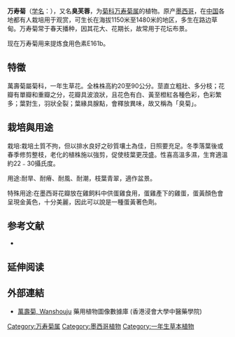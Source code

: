 {{for|爱缪在2018年发行的单曲|金盏花 (爱缪单曲)}}
{{Speciesbox
| name = 万寿菊
| status = 
| status_system = 
| image = Tagetes x erecta1.jpg
| image_width = 250px
| genus = Tagetes
| species = erecta
| authority = [[卡尔·林奈|L.]]
}}

'''万寿菊'''（[[学名|学名]]：{{lang|la|''Tagetes erecta''}}），又名'''臭芙蓉'''，为[[菊科|菊科]][[万寿菊属|万寿菊属]]的植物。原产[[墨西哥|墨西哥]]，在[[中国|中国]]各地都有人栽培用于观赏，可生长在海拔1150米至1480米的地区，多生在路边草甸。万寿菊常于春天播种，因其花大、花期长，故常用于花坛布景。

现在万寿菊用来提炼食用色素E161b。

== 特徵 ==
萬壽菊屬菊科，一年生草花。全株株高約20至90公分。莖直立粗壯、多分枝；花瓣有單瓣和重瓣之分，花瓣具波浪狀，且花色有白、黃至橙紅各種色彩，色彩繁多；葉對生，羽狀全裂；葉緣具腺點，會釋放異味，故又稱為「臭菊」。

== 栽培與用途 ==
栽培:栽培土質不拘，但以排水良好之砂質壤土為佳，日照要充足。冬季落葉後或春季修剪整枝，老化的植株施以強剪，促使枝葉更茂盛。性喜高溫多濕，生育適溫約22﹣30攝氏度。

用途:耐旱、耐瘠、耐風、耐潮，枝葉青翠，適作盆景。

特殊用途:在墨西哥花瓣放在雞飼料中供蛋雞食用，蛋雞產下的雞蛋，蛋黃顏色會呈現金黃色，十分美麗，因此可以說是一種蛋黃著色劑。

== 参考文献 ==
{{Commons|Tagetes erecta}}

<div class="references-small">
* {{cite web| url =http://www.bioinfo.cn/db05/KmzwSpecies.php?action=view&id=5788| title =万寿菊| work =《中国高等植物数据库全库》| publisher =中国科学院微生物研究所| author =昆明植物研究所| accessdate =2009-02-19| deadurl =yes| archiveurl =https://web.archive.org/web/20160305103846/http://www.bioinfo.cn/db05/KmzwSpecies.php?action=view&id=5788| archivedate =2016-03-05}}
</div>

==延伸阅读==
{{Wikisource further reading}}

== 外部連結 ==
* [http://libproject.hkbu.edu.hk/was40/detail?lang=ch&channelid=1288&searchword=herb_id=D00706 萬壽菊, Wanshouju]{{Wayback|url=http://libproject.hkbu.edu.hk/was40/detail?lang=ch&channelid=1288&searchword=herb_id=D00706 |date=20160304100705 }} 藥用植物圖像數據庫 (香港浸會大學中醫藥學院) {{zh-hant}}{{en}}
{{Taxonbar|from=Q759876}}

[[Category:万寿菊属|Category:万寿菊属]]
[[Category:墨西哥植物|Category:墨西哥植物]]
[[Category:一年生草本植物|Category:一年生草本植物]]